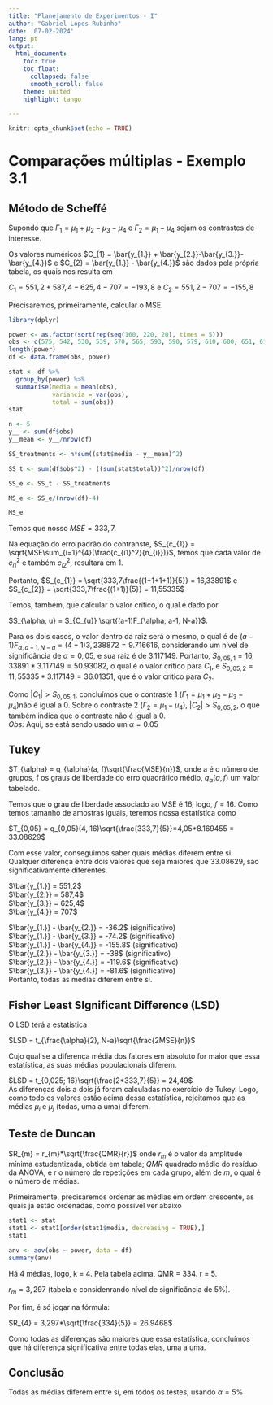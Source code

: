 ```yaml
---
title: "Planejamento de Experimentos - I"
author: "Gabriel Lopes Rubinho"
date: '07-02-2024'
lang: pt
output: 
  html_document:
    toc: true
    toc_float:
      collapsed: false
      smooth_scroll: false
    theme: united
    highlight: tango

---
```


```r
knitr::opts_chunk$set(echo = TRUE)
```

# Comparações múltiplas - Exemplo 3.1

## Método de Scheffé

Supondo que $\Gamma_{1} = \mu_{1} + \mu_{2} - \mu_{3} - \mu_{4}$ e $\Gamma_{2} = \mu_{1}-\mu_{4}$ sejam os contrastes de interesse.

Os valores numéricos $C_{1} = \bar{y_{1.}} + \bar{y_{2.}}-\bar{y_{3.}}-\bar{y_{4.}}$ e $C_{2} = \bar{y_{1.}} - \bar{y_{4.}}$ são dados pela própria tabela, os quais nos resulta em 

$C_{1} = 551,2 + 587,4 - 625,4 - 707 = -193,8$ e 
$C_{2} = 551,2 - 707 = -155,8$


Precisaremos, primeiramente, calcular o MSE. 

```r
library(dplyr)

power <- as.factor(sort(rep(seq(160, 220, 20), times = 5)))
obs <- c(575, 542, 530, 539, 570, 565, 593, 590, 579, 610, 600, 651, 610, 637, 629, 725, 700, 715, 685, 710)
length(power)
df <- data.frame(obs, power)

stat <- df %>%
  group_by(power) %>%
  summarise(media = mean(obs),
            variancia = var(obs),
            total = sum(obs))
stat

```
```r
n <- 5
y__ <- sum(df$obs)
y__mean <- y__/nrow(df)

SS_treatments <- n*sum((stat$media - y__mean)^2)

SS_t <- sum(df$obs^2) - ((sum(stat$total))^2)/nrow(df)

SS_e <- SS_t - SS_treatments

MS_e <- SS_e/(nrow(df)-4)

MS_e

```
Temos que nosso $MSE = 333,7$. 

Na equação do erro padrão do contranste, $S_{c_{1}} = \sqrt{MSE\sum_{i=1}^{4}(\frac{c_{i1}^2}{n_{i}})}$, temos que cada valor de $c_{i1}^2$ e também $c_{i2}^2$, resultará em 1.

Portanto, $S_{c_{1}} = \sqrt{333,7\frac{(1+1+1+1)}{5}} = 16,33891$ e $S_{c_{2}} = \sqrt{333,7\frac{(1+1)}{5}} = 11,55335$

Temos, também, que calcular o valor crítico, o qual é dado por 

$S_{\alpha, u} = S_{C_{u}} \sqrt{(a-1)F_{\alpha, a-1, N-a}}$.

Para os dois casos, o valor dentro da raiz será o mesmo, o qual é de $(a-1)F_{\alpha, a-1, N-a} = (4-1)3,238872 = 9.716616$, considerando um nível de significância de $\alpha = 0,05$, e sua raiz é de 3.117149. Portanto, $S_{0,05, 1} = 16,33891*3.117149 = 50.93082$, o qual é o valor crítico para $C_{1}$, e $S_{0,05, 2} = 11,55335*3.117149 = 36.01351$, que é o valor crítico para $C_{2}$.



Como $|C_{1}| > S_{0,05, 1}$, concluímos que o contraste 1 ($\Gamma_{1} = \mu_{1} + \mu_{2} - \mu_{3} - \mu_{4}$)não é igual a 0.
Sobre o contraste 2 ($\Gamma_{2} = \mu_{1}-\mu_{4}$), $|C_{2}| > S_{0,05, 2}$, o que também indica que o contraste não é igual a 0.  
*Obs:* Aqui, se está sendo usado um $\alpha = 0.05$



## Tukey

$T_{\alpha} = q_{\alpha}(a, f)\sqrt{\frac{MSE}{n}}$, 
onde a é o número de grupos, f os graus de liberdade do erro quadrático médio, $q_{\alpha}(a, f)$ um valor tabelado.

Temos que o grau de liberdade associado ao MSE é 16, logo, $f = 16$. Como temos tamanho de amostras iguais, teremos nossa estatística como

$T_{0,05} = q_{0,05}(4, 16)\sqrt{\frac{333,7}{5}}=4,05*8.169455 = 33.08629$

Com esse valor, conseguimos saber quais médias diferem entre si. Qualquer diferença entre dois valores que seja maiores que 33.08629, são significativamente diferentes.

$\bar{y_{1.}} = 551,2$  
$\bar{y_{2.}} = 587,4$  
$\bar{y_{3.}} = 625,4$  
$\bar{y_{4.}} = 707$  


$\bar{y_{1.}} - \bar{y_{2.}} = -36.2$ (significativo)  
$\bar{y_{1.}} - \bar{y_{3.}} = -74.2$ (significativo)  
$\bar{y_{1.}} - \bar{y_{4.}} = -155.8$ (significativo)  
$\bar{y_{2.}} - \bar{y_{3.}} = -38$ (significativo)  
$\bar{y_{2.}} - \bar{y_{4.}} = -119.6$ (significativo)  
$\bar{y_{3.}} - \bar{y_{4.}} = -81.6$ (significativo)  
Portanto, todas as médias diferem entre sí.

## Fisher Least SIgnificant Difference (LSD)

O LSD terá a estatística  

$LSD = t_{\frac{\alpha}{2}, N-a}\sqrt{\frac{2MSE}{n}}$

Cujo qual se a diferença média dos fatores em absoluto for maior que essa estatística, as suas médias populacionais diferem.  

$LSD = t_{0,025; 16}\sqrt{\frac{2*333,7}{5}} = 24,49$  
As diferenças dois a dois já foram calculadas no exercício de Tukey. Logo, como todo os valores estão acima dessa estatística, rejeitamos que as médias $\mu_{i}$ e $\mu_{j}$ (todas, uma a uma) diferem.


## Teste de Duncan

$R_{m} = r_{m}*\sqrt{\frac{QMR}{r}}$
onde $r_{m}$ é o valor da amplitude mínima estudentizada, obtida em tabela; $QMR$ quadrado médio do resíduo da ANOVA, e r o número de repetições em cada grupo, além de $m$, o qual é o número de médias.

Primeiramente, precisaremos ordenar as médias em ordem crescente, as quais já estão ordenadas, como possível ver abaixo

```r
stat1 <- stat
stat1 <- stat1[order(stat1$media, decreasing = TRUE),]
stat1

```

```r
anv <- aov(obs ~ power, data = df)
summary(anv)

```
Há 4 médias, logo, k = 4. Pela tabela acima, QMR = 334. r = 5.

$r_{m} = 3,297$ (tabela e considenrando nível de significância de 5\%).

Por fim, é só jogar na fórmula:  

$R_{4} = 3,297*\sqrt{\frac{334}{5}} = 26.9468$

Como todas as diferenças são maiores que essa estatística, concluímos que há diferença significativa entre todas elas, uma a uma.

## Conclusão

Todas as médias diferem entre sí, em todos os testes, usando $\alpha = 5\%$

